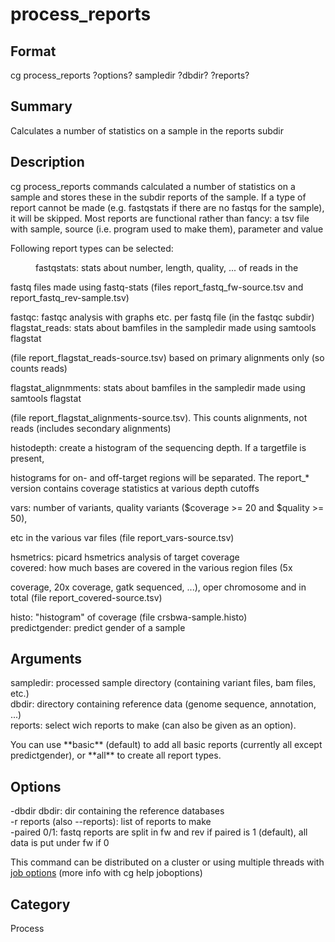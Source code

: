 = process_reports =

== Format ==
cg process_reports ?options? sampledir ?dbdir? ?reports?

== Summary ==
Calculates a number of statistics on a sample in the reports subdir

== Description ==
cg process_reports commands calculated a number of statistics on a sample
and stores these in the subdir reports of the sample. If a type of report
cannot be made (e.g. fastqstats if there are no fastqs for the sample), it
will be skipped. Most reports are functional rather than fancy: a tsv file
with sample, source (i.e. program used to make them), parameter and value

Following report types can be selected:
: fastqstats: stats about number, length, quality, ... of reads in the
fastq files made using fastq-stats (files report_fastq_fw-source.tsv and
report_fastq_rev-sample.tsv)
; fastqc: fastqc analysis with graphs etc. per fastq file (in the fastqc subdir)
; flagstat_reads: stats about bamfiles in the sampledir made using samtools flagstat 
(file report_flagstat_reads-source.tsv) based on primary alignments only (so counts reads)
; flagstat_alignmments: stats about bamfiles in the sampledir made using samtools flagstat 
(file report_flagstat_alignments-source.tsv). This counts alignments, not reads (includes secondary alignments)
; histodepth: create a histogram of the sequencing depth. If a targetfile is present, 
histograms for on- and off-target regions will be separated. The report_* version
contains coverage statistics at various depth cutoffs
; vars: number of variants, quality variants ($coverage >= 20 and $quality >= 50), 
etc in the various var files (file report_vars-source.tsv)
; hsmetrics: picard hsmetrics analysis of target coverage
; covered: how much bases are covered in the various region files (5x
coverage, 20x coverage, gatk sequenced, ...), oper chromosome and in total
(file report_covered-source.tsv)
; histo: "histogram" of coverage (file crsbwa-sample.histo)
; predictgender: predict gender of a sample

== Arguments ==
; sampledir: processed sample directory (containing variant files, bam files, etc.)
; dbdir: directory containing reference data (genome sequence, annotation, ...)
; reports: select wich reports to make (can also be given as an option).
You can use **basic** (default) to add all basic reports (currently all except predictgender),
or **all** to create all report types.

== Options ==
; -dbdir dbdir: dir containing the reference databases
; -r reports (also --reports): list of reports to make
; -paired 0/1: fastq reports are split in fw and rev if paired is 1 (default), all data is put under fw if 0

This command can be distributed on a cluster or using multiple threads with
[[joboptions|job options]] (more info with cg help joboptions)

== Category ==
Process

